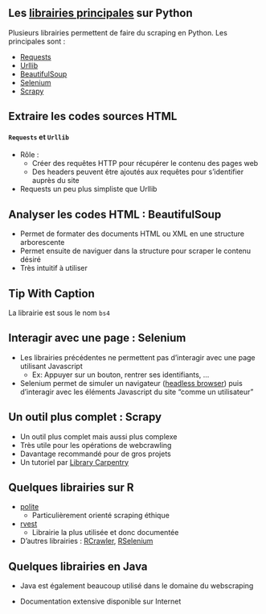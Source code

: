 ## Les [librairies principales](https://www.projectpro.io/article/python-libraries-for-web-scraping/625#mcetoc_1gb5hj7o81i) sur Python

Plusieurs librairies permettent de faire du scraping en Python. Les principales sont :

- [Requests](https://requests.readthedocs.io/en/latest/)
- [Urllib](https://docs.python.org/fr/3/library/urllib.html)
- [BeautifulSoup](https://www.crummy.com/software/BeautifulSoup/bs4/doc/)
- [Selenium](https://selenium-python.readthedocs.io/)
- [Scrapy](https://scrapy.org/)


## Extraire les codes sources HTML

#### `Requests` et `Urllib`

- Rôle :
    - Créer des requêtes HTTP pour récupérer le contenu des pages web
    - Des headers peuvent être ajoutés aux requêtes pour s'identifier auprès du site

- Requests un peu plus simpliste que Urllib


## Analyser les codes HTML : BeautifulSoup

- Permet de formater des documents HTML ou XML en une structure arborescente
- Permet ensuite de naviguer dans la structure pour scraper le contenu désiré
- Très intuitif à utiliser

::: {.callout-tip}
## Tip With Caption

La librairie est sous le nom `bs4`
:::


## Interagir avec une page : Selenium

- Les librairies précédentes ne permettent pas d'interagir avec une page utilisant Javascript
    - Ex: Appuyer sur un bouton, rentrer ses identifiants, ...
- Selenium permet de simuler un navigateur ([headless browser](https://en.wikipedia.org/wiki/Headless_browser)) puis d'interagir avec les éléments Javascript du site "comme un utilisateur"


## Un outil plus complet : Scrapy

- Un outil plus complet mais aussi plus complexe
- Très utile pour les opérations de webcrawling
- Davantage recommandé pour de gros projets
- Un tutoriel par [Library Carpentry](https://librarycarpentry.org/lc-webscraping/04-scrapy/index.html)


## Quelques librairies sur R

- [polite](https://cran.r-project.org/web/packages/polite/index.html)
    - Particulièrement orienté scraping éthique

- [rvest](https://thinkr.fr/rvest/)
    - Librairie la plus utilisée et donc documentée

- D'autres librairies : [RCrawler](https://cran.r-project.org/web/packages/Rcrawler/Rcrawler.pdf), [RSelenium](https://cran.r-project.org/web/packages/RSelenium/index.html)

## Quelques librairies en Java

- Java est également beaucoup utilisé dans le domaine du webscraping

- Documentation extensive disponible sur Internet
